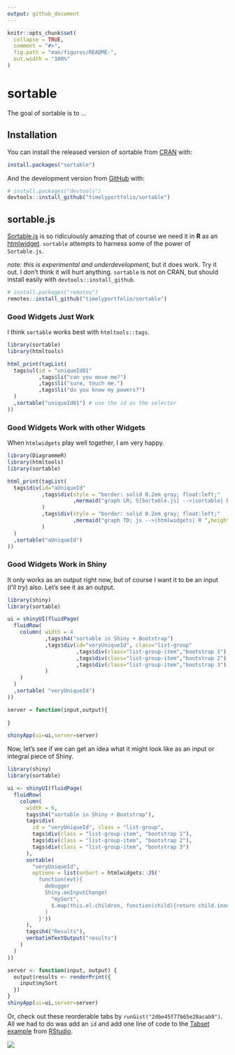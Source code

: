 ```yaml
---
output: github_document
---
```


<!-- README.md is generated from README.Rmd. Please edit that file -->

```r
knitr::opts_chunk$set(
  collapse = TRUE,
  comment = "#>",
  fig.path = "man/figures/README-",
  out.width = "100%"
)
```
# sortable

<!-- badges: start -->
<!-- badges: end -->

The goal of sortable is to ...

## Installation

You can install the released version of sortable from [CRAN](https://CRAN.R-project.org) with:

```r
install.packages("sortable")
```

And the development version from [GitHub](https://github.com/) with:

```r
# install.packages("devtools")
devtools::install_github("timelyportfolio/sortable")
```
## sortable.js

[Sortable.js](http://rubaxa.github.io/Sortable) is so ridiculously amazing that of course we need it in **R** as an [htmlwidget](http://htmlwidgets.org).  `sortable` attempts to harness some of the power of `Sortable.js`.

*note: this is experimental and underdevelopment*, but it does work.  Try it out.  I don't think it will hurt anything.  `sortable` is not on CRAN, but should install easily with `devtools::install_github`.

```r
# install.packages("remotes")
remotes::install_github("timelyportfolio/sortable")
```

### Good Widgets Just Work

I think `sortable` works best with `htmltools::tags`.

```r
library(sortable)
library(htmltools)

html_print(tagList(
  tags$ul(id = "uniqueId01"
          ,tags$li("can you move me?")
          ,tags$li("sure, touch me.")
          ,tags$li("do you know my powers?")
  )
  ,sortable("uniqueId01") # use the id as the selector
))
```

### Good Widgets Work with other Widgets

When `htmlwidgets` play well together, I am very happy.

```r
library(DiagrammeR)
library(htmltools)
library(sortable)

html_print(tagList(
  tags$div(id="aUniqueId"
           ,tags$div(style = "border: solid 0.2em gray; float:left;"
                     ,mermaid("graph LR; S[Sortable.js] -->|sortable| R ",height=200,width = 200)
           )
           ,tags$div(style = "border: solid 0.2em gray; float:left;"
                     ,mermaid("graph TD; js -->|htmlwidgets| R ",height=200,width = 200)
           )
  )
  ,sortable("aUniqueId")
))

```

### Good Widgets Work in Shiny

It only works as an output right now, but of course I want it to be an input (*I'll try*) also.  Let's see it as an output.

```r
library(shiny)
library(sortable)

ui = shinyUI(fluidPage(
  fluidRow(
    column( width = 4
            ,tags$h4("sortable in Shiny + Bootstrap")
            ,tags$div(id="veryUniqueId", class="list-group"
                      ,tags$div(class="list-group-item","bootstrap 1")
                      ,tags$div(class="list-group-item","bootstrap 2")
                      ,tags$div(class="list-group-item","bootstrap 3")
            )
    )
  )
  ,sortable( "veryUniqueId")
))

server = function(input,output){
  
}

shinyApp(ui=ui,server=server)
```

Now, let's see if we can get an idea what it might look like as an input or integral piece of Shiny.

```r
library(shiny)
library(sortable)

ui <- shinyUI(fluidPage(
  fluidRow(
    column(
      width = 6,
      tags$h4("sortable in Shiny + Bootstrap"),
      tags$div(
        id = "veryUniqueId", class = "list-group",
        tags$div(class = "list-group-item", "bootstrap 1"),
        tags$div(class = "list-group-item", "bootstrap 2"),
        tags$div(class = "list-group-item", "bootstrap 3")
      ),
      sortable(
        "veryUniqueId",
        options = list(onSort = htmlwidgets::JS('
          function(evt){
            debugger
            Shiny.onInputChange(
              "mySort", 
              $.map(this.el.children, function(child){return child.innerText})
            )
          }'))
      ),
      tags$h4("Results"),
      verbatimTextOutput("results")
    )
  )
))

server <- function(input, output) {
  output$results <- renderPrint({
    input$mySort
  })
}
shinyApp(ui=ui,server=server)
```

Or, check out these reorderable tabs by `runGist("2dbe45f77b65e28acab9")`.  All we had to do was add an `id` and add one line of code to the [Tabset example](https://github.com/rstudio/shiny-examples/tree/master/006-tabsets) from [RStudio](http://rstudio.com).

<img src="inst/images/sortable_tabs.gif"/>
